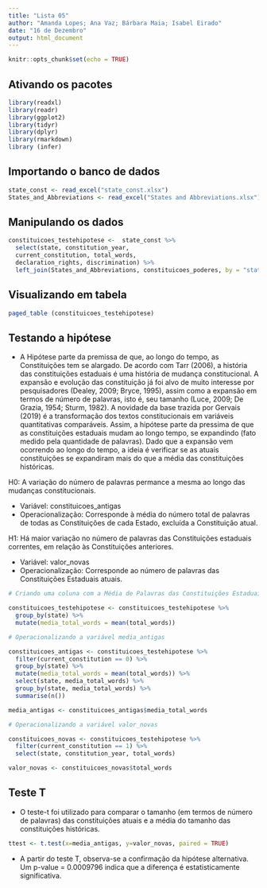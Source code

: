 ```yaml
---
title: "Lista 05"
author: "Amanda Lopes; Ana Vaz; Bárbara Maia; Isabel Eirado"
date: "16 de Dezembro"
output: html_document
---
```


```r
knitr::opts_chunk$set(echo = TRUE)
```

## Ativando os pacotes

```r
library(readxl)
library(readr)
library(ggplot2)
library(tidyr)
library(dplyr)
library(rmarkdown)
library (infer)
```

## Importando o banco de dados

```r
state_const <- read_excel("state_const.xlsx")
States_and_Abbreviations <- read_excel("States and Abbreviations.xlsx")

```

## Manipulando os dados

```r

constituicoes_testehipotese <-  state_const %>% 
  select(state, constitution_year, 
  current_constitution, total_words, 
  declaration_rights, discrimination) %>% 
  left_join(States_and_Abbreviations, constituicoes_poderes, by = "state")

```

## Visualizando em tabela

```r
paged_table (constituicoes_testehipotese)
```

## Testando a hipótese

- A Hipótese parte da premissa de que, ao longo do tempo, as Constituições tem se alargado. De acordo com Tarr (2006), a história das constituições estaduais é uma história de mudança constitucional. A expansão e evolução das constituição já foi alvo de muito interesse por pesquisadores (Dealey, 2009; Bryce, 1995), assim como a expansão em termos de número de palavras, isto é, seu tamanho (Luce, 2009; De Grazia, 1954; Sturm, 1982). A novidade da base trazida por Gervais (2019) é a transformação dos textos constitucionais em variáveis quantitativas comparáveis. Assim, a hipótese parte da pressima de que as constituições estaduais mudam ao longo tempo, se expandindo (fato medido pela quantidade de palavras). Dado que a expansão vem ocorrendo ao longo do tempo, a ideia é verificar se as atuais constituições se expandiram mais do que a média das constituições históricas.

H0: A variação do número de palavras permance a mesma ao longo das mudanças constitucionais.

- Variável: constituicoes_antigas
- Operacionalização: Corresponde à média do número total de palavras de todas as Constituições de cada Estado, excluída a Constituição atual.

H1: Há maior variação no número de palavras das Constituições estaduais correntes, em relação às Constituições anteriores.

- Variável: valor_novas
- Operacionalização: Corresponde ao número de palavras das Constituições Estaduais atuais.

```r

# Criando uma coluna com a Média de Palavras das Constituições Estaduais

constituicoes_testehipotese <- constituicoes_testehipotese %>% 
  group_by(state) %>%
  mutate(media_total_words = mean(total_words)) 

# Operacionalizando a variável media_antigas

constituicoes_antigas <- constituicoes_testehipotese %>% 
  filter(current_constitution == 0) %>%
  group_by(state) %>%
  mutate(media_total_words = mean(total_words)) %>% 
  select(state, media_total_words) %>% 
  group_by(state, media_total_words) %>%
  summarise(n())

media_antigas <- constituicoes_antigas$media_total_words

# Operacionalizando a variável valor_novas

constituicoes_novas <- constituicoes_testehipotese %>%
  filter(current_constitution == 1) %>%
  select(state, constitution_year, total_words) 

valor_novas <- constituicoes_novas$total_words

```

## Teste T

- O teste-t foi utilizado para comparar o tamanho (em termos de número de palavras) das constituições atuais e a média do tamanho das constituições históricas.

```r
ttest <- t.test(x=media_antigas, y=valor_novas, paired = TRUE)

```

- A partir do teste T, observa-se a confirmação da hipótese alternativa. Um  p-value = 0.0009796 indica que a diferença é estatisticamente significativa.
